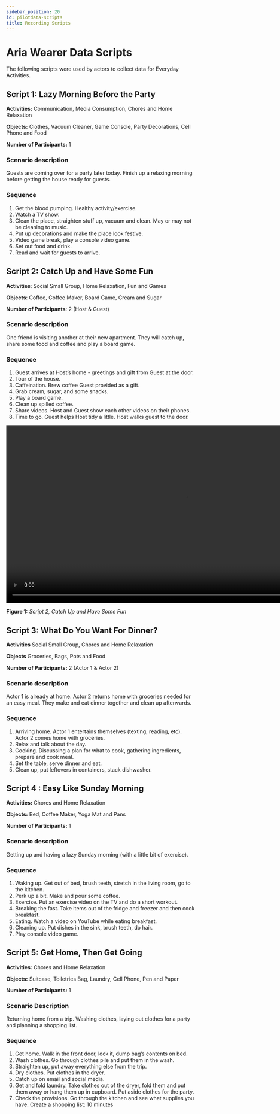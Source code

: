 ```yaml
---
sidebar_position: 20
id: pilotdata-scripts
title: Recording Scripts
---
```


# Aria Wearer Data Scripts

The following scripts were used by actors to collect data for Everyday Activities.

## Script 1: Lazy Morning Before the Party

**Activities:** Communication, Media Consumption, Chores and Home Relaxation

**Objects:** Clothes, Vacuum Cleaner, Game Console, Party Decorations, Cell Phone and Food

**Number of Participants:** 1

### Scenario description

Guests are coming over for a party later today. Finish up a relaxing morning before getting the house ready for guests.

### Sequence

1. Get the blood pumping. Healthy activity/exercise.
2. Watch a TV show.
3. Clean the place, straighten stuff up, vacuum and clean. May or may not be cleaning to music.
4. Put up decorations and make the place look festive.
5. Video game break, play a console video game.
6. Set out food and drink.
7. Read and wait for guests to arrive.

## Script 2: Catch Up and Have Some Fun

**Activities**: Social Small Group, Home Relaxation, Fun and Games

**Objects**: Coffee, Coffee Maker, Board Game, Cream and Sugar

**Number of Participants**: 2 (Host & Guest)

### Scenario description

One friend is visiting another at their new apartment. They will catch up, share some food and coffee and play a board game.

### Sequence

1. Guest arrives at Host’s home - greetings and gift from Guest at the door.
2. Tour of the house.
3. Caffeination. Brew coffee Guest provided as a gift.
4. Grab cream, sugar, and some snacks.
5. Play a board game.
6. Clean up spilled coffee.
7. Share videos. Host and Guest show each other videos on their phones.
8. Time to go. Guest helps Host tidy a little. Host walks guest to the door.


<video width="950" controls>
  <source src={useBaseUrl('video/2wearers_location_inSync.m4v')} type="video/mp4"/>
  Your browser does not support the video tag.
</video>

**Figure 1:** *Script 2, Catch Up and Have Some Fun*


## Script 3:  What Do You Want For Dinner?

**Activities** Social Small Group, Chores and Home Relaxation

**Objects** Groceries, Bags, Pots and Food

**Number of Participants:** 2 (Actor 1 & Actor 2)

### Scenario description

Actor 1 is already at home. Actor 2 returns home with groceries needed for an easy meal. They make and eat dinner together and clean up afterwards.

### Sequence

1. Arriving home. Actor 1 entertains themselves (texting, reading, etc). Actor 2 comes home with groceries.
2. Relax and talk about the day.
3. Cooking. Discussing a plan for what to cook, gathering ingredients, prepare and cook meal.
4. Set the table, serve dinner and eat.
5. Clean up, put leftovers in containers, stack dishwasher.



## Script 4 : Easy Like Sunday Morning

**Activities:** Chores and Home Relaxation

**Objects:** Bed, Coffee Maker, Yoga Mat and Pans

**Number of Participants:** 1


### Scenario description

Getting up and having a lazy Sunday morning (with a little bit of exercise).

### Sequence

1. Waking up. Get out of bed, brush teeth, stretch in the living room, go to the kitchen.
2. Perk up a bit. Make and pour some coffee.
3. Exercise. Put an exercise video on the TV and do a short workout.
4. Breaking the fast. Take items out of the fridge and freezer and then cook breakfast.
5. Eating. Watch a video on YouTube while eating breakfast.
6. Cleaning up. Put dishes in the sink, brush teeth, do hair.
7. Play console video game.



## Script 5: Get Home, Then Get Going

**Activities:** Chores and Home Relaxation

**Objects:** Suitcase, Toiletries Bag, Laundry, Cell Phone, Pen and Paper

**Number of Participants:** 1

### Scenario Description

Returning home from a trip. Washing clothes, laying out clothes for a party and planning a shopping list.

### Sequence

1. Get home. Walk in the front door, lock it, dump bag’s contents on bed.
2. Wash clothes. Go through clothes pile and put them in the wash.
3. Straighten up, put away everything else from the trip.
4. Dry clothes. Put clothes in the dryer.
5. Catch up on email and social media.
6. Get and fold laundry. Take clothes out of the dryer, fold them and put them away or hang them up in cupboard. Put aside clothes for the party.
7. Check the provisions. Go through the kitchen and see what supplies you have. Create a shopping list: 10 minutes
